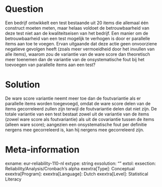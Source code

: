 Question
========
Een bedrijf ontwikkelt een test bestaande uit 20 items die allemaal één construct moeten meten, maar helaas voldoet de betrouwbaarheid van deze test niet aan de kwaliteitseisen van het bedrijf. Een manier om de betrouwbaarheid van een test mogelijk te verhogen is door er parallelle items aan toe te voegen. Ervan uitgaande dat deze actie geen onvoorziene negatieve gevolgen heeft (zoals meer vermoeidheid door het invullen van alle items), waarom zou de variantie van de ware score dan theoretisch meer toenemen dan de variantie van de onsystematische fout bij het toevoegen van parallelle items aan een test?


Solution
========
De ware score variantie neemt meer toe dan de foutvariantie als er parallelle items worden toegevoegd, omdat de ware score delen van de items gecorreleerd zullen zijn terwijl de foutvariantie delen dat niet zijn. De totale variantie van een test bestaat zowel uit de variantie van de items (zowel ware score als foutvariantie) als uit de covariantie tussen de items (alleen ware score); aangezien een onsystematische fout per definitie nergens mee gecorreleerd is, kan hij nergens mee gecorreleerd zijn.

Meta-information
================
exname: eur-reliability-110-nl
extype: string
exsolution: ""
extol: 
exsection: Reliability/Analysis/Cronbach's alpha
exextra[Type]: Conceptual
exextra[Program]: 
exextra[Language]: Dutch
exextra[Level]: Statistical Literacy
